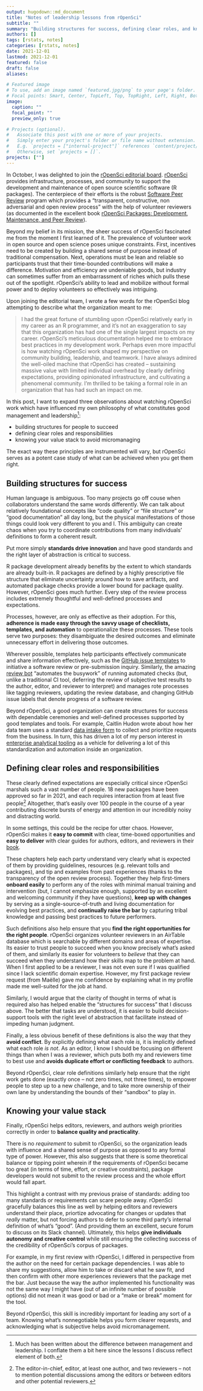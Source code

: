 ```yaml
---
output: hugodown::md_document
title: "Notes of leadership lessons from rOpenSci"
subtitle: ""
summary: "Building structures for success, defining clear roles, and knowing your priorities"
authors: []
tags: [rstats, notes]
categories: [rstats, notes]
date: 2021-12-01
lastmod: 2021-12-01
featured: false
draft: false
aliases:

# Featured image
# To use, add an image named `featured.jpg/png` to your page's folder.
# Focal points: Smart, Center, TopLeft, Top, TopRight, Left, Right, BottomLeft, Bottom, BottomRight.
image:
  caption: ""
  focal_point: ""
  preview_only: true

# Projects (optional).
#   Associate this post with one or more of your projects.
#   Simply enter your project's folder or file name without extension.
#   E.g. `projects = ["internal-project"]` references `content/project/deep-learning/index.md`.
#   Otherwise, set `projects = []`.
projects: [""]
---
```


In October, I was delighted to join the [rOpenSci editorial board](https://ropensci.org/blog/2021/10/12/editors2021/). [rOpenSci](https://ropensci.org/about/) provides infrastructure, processes, and community to support the development and maintenance of open source scientific software (R packages). The centerpiece of their efforts is the robust [Software Peer Review](https://ropensci.org/software-review/) program which provides a "transparent, constructive, non adversarial and open review process" with the help of volunteer reviewers (as documented in the excellent book [rOpenSci Packages: Development, Maintenance, and Peer Review](https://devguide.ropensci.org/)). 

Beyond my belief in its mission, the sheer success of rOpenSci fascinated me from the moment I first learned of it. The prevalence of volunteer work in open source and open science poses unique constraints. First, incentives need to be created by building a shared sense of purpose instead of traditional compensation. Next, operations must be lean and reliable so participants trust that their time-bounded contributions will make a difference. Motivation and efficiency are undeniable goods, but industry can sometimes suffer from an embarrassment of riches which pulls these out of the spotlight. rOpenSci's ability to lead and mobilize without formal power and to deploy volunteers so effectively was intriguing. 

Upon joining the editorial team, I wrote a few words for the rOpenSci blog attempting to describe what the organization meant to me:

> I had the great fortune of stumbling upon rOpenSci relatively early in my career as an R programmer, and it’s not an exaggeration to say that this organization has had one of the single largest impacts on my career. rOpenSci’s meticulous documentation helped me to embrace best practices in my development work. Perhaps even more impactful is how watching rOpenSci work shaped my perspective on community building, leadership, and teamwork. I have always admired the well-oiled machine that rOpenSci has created – sustaining massive value with limited individual overhead by clearly defining expectations, providing opinionated infrastructure, and cultivating a phenomenal community. I’m thrilled to be taking a formal role in an organization that has had such an impact on me.

In this post, I want to expand three observations about watching rOpenSci work which have influenced my own philosophy of what constitutes good management and leadership^[Much has been written about the difference between management and leadership. I conflate them a bit here since the lessons I discuss reflect element of both.]:

- building structures for people to succeed 
- defining clear roles and responsibilities
- knowing your value stack to avoid micromanaging

The exact way these principles are instrumented will vary, but rOpenSci serves as a potent case study of what can be achieved when you get them right. 

## Building structures for success

Human language is ambiguous. Too many projects go off couse when collaborators understand the same words differently. We can talk about relatively foundational concepts like "code quality" or "file structure" or "good documentation" all day long, but the physical manifestations of those things could look very different to you and I. This ambiguity can create chaos when you try to coordinate contributions from many individuals' definitions to form a coherent result. 

Put more simply **standards drive innovation** and have good standards and the right layer of abstraction is critical to success. 

R package development already benefits by the extent to which standards are already built-in. R packages are defined by a highly prescriptive file structure that eliminate uncertainty around how to save artifacts, and automated package checks provide a lower bound for package quality. However, rOpenSci goes much further. Every step of the review process includes extremely thoughtful and well-defined processes and expectations. 

Processes, however, are only as effective as their adoption. For this, **adherence is made easy through the savvy usage of checklists, templates, and automation** to operationalize these processes. These tools serve two purposes: they disambiguate the desired outcomes and eliminate unnecessary effort in delivering those outcomes.

Wherever possible, templates help participants effectively communicate and share information effectively, such as the [GitHub issue templates](https://github.com/ropensci/software-review/issues/new/choose) to initiative a software review or pre-submission inquiry. Similarly, the amazing [review bot](https://ropensci.org/commcalls/dec2021-automation/) "automates the busywork" of running automated checks (but, unlike a traditional CI tool, deferring the review of subjective test results to the author, editor, and reviewer to interpret) and manages rote processes like tagging reviewers, updating the review database, and changing GitHub issue labels that denote progress of a software review.

Beyond rOpenSci, a good organization can create structures for success with dependable ceremonies and well-defined processes supported by good templates and tools. For example, Caitlin Hudon wrote about how her data team uses a standard [data intake form](https://caitlinhudon.com/2020/09/16/data-intake-form/) to collect and prioritize requests from the business. In turn, this has driven a lot of my person interest in [enterprise analytical tooling](https://emilyriederer.netlify.app/post/team-of-packages/) as a vehicle for delivering a lot of this standardization and automation inside an organization. 

## Defining clear roles and responsibilities

These clearly defined expectations are especially critical since rOpenSci marshals such a vast number of people. 18 new packages have been approved so far in 2021, and each requires interaction from at least five people^[The editor-in-chief, editor, at least one author, and two reviewers -- not to mention potential discussions among the editors or between editors and other potential reviewers.] Altogether, that's easily over 100 people in the course of a year contributing discrete bursts of energy and attention in our incredibly noisy and distracting world. 

In some settings, this could be the recipe for utter chaos. However, rOpenSci makes it **easy to commit** with clear, time-boxed opportunities and **easy to deliver** with clear guides for authors, editors, and reviewers in their [book](https://devguide.ropensci.org/index.html). 

These chapters help each party understand very clearly what is expected of them by providing guidelines, resources (e.g. relevant tolls and packages), and tip and examples from past experiences (thanks to the transparency of the open review process). Together they help first-timers **onboard easily** to perform any of the roles with minimal manual training and intervention (but, I cannot emphasize enough, supported by an excellent and welcoming community if they have questions), **keep up with changes** by serving as a single-source-of-truth and living documentation for evolving best practices, and **continually raise the bar** by capturing tribal knowledge and passing best practices to future performers.

Such definitions also help ensure that you **find the right opportunities for the right people**. rOpenSci organizes volunteer reviewers in an AirTable database which is searchable by different domains and areas of expertise. Its easier to trust people to succeed when you know precisely what's asked of them, and similarly its easier for volunteers to *believe* that they can succeed when they understand how their skills map to the problem at hand. When I first applied to be a reviewer, I was not even sure if I was qualified since I lack scientific domain expertise. However, my first package review request (from Maëlle) gave me confidence by explaining what in my profile made me well-suited for the job at hand. 

Similarly, I would argue that the clarity of thought in terms of what is required also has helped enable the "structures for success" that I discuss above. The better that tasks are understood, it is easier to build decision-support tools with the right level of abstraction that facilitate instead of impeding human judgment.

Finally, a less obvious benefit of these definitions is also the way that they **avoid conflict**. By explicitly defining what each role *is*, it is implicitly defined what each role *is not*. As an editor, I know I should be focusing on different things than when I was a reviewer, which puts both my and reviewers time to best use and **avoids duplicate effort or conflicting feedback** to authors. 

Beyond rOpenSci, clear role definitions similarly help ensure that the right work gets done (exactly once -- not zero times, not three times), to empower people to step up to a new challenge, and to take more ownership of their own lane by understanding the bounds of their "sandbox" to play in.

## Knowing your value stack

Finally, rOpenSci helps editors, reviewers, and authors weigh priorities correctly in order to **balance quality and practicality**.

There is no *requirement* to submit to rOpenSci, so the organization leads with influence and a shared sense of purpose as opposed to any formal type of power. However, this also suggests that there is some theoretical balance or tipping point wherein if the requirements of rOpenSci became too great (in terms of time, effort, or creative constraints), package developers would not submit to the review process and the whole effort would fall apart. 

This highlight a contrast with my previous praise of standards: adding too many standards or requirements can scare people away. rOpenSci gracefully balances this line as well by helping editors and reviewers understand their place, priortize advocating for changes or updates that *really* matter, but not forcing authors to defer to some third party's internal definition of what's "good". (And providing them an excellent, secure forum to discuss on its Slack channel). Ultimately, this helps **give individuals autonomy and creative control** while still ensuring the collecting success of the credibility of rOpenSci's corpus of packages.

For example, in my first review with rOpenSci, I differed in perspective from the author on the need for certain package dependencies. I was able to share my suggestions, allow him to take or discard what he saw fit, and then confirm with other more experiences reviewers that the package met the bar. Just because the way the author implemented his functionality was not the same way I might have (out of an infinite number of possible options) did not mean it was good or bad or a "make or break" moment for the tool. 

Beyond rOpenSci, this skill is incredibly important for leading any sort of a team. Knowing what's nonnegotiable helps you form clearer requests, and acknowledging what is subjective helps avoid micromanagement. 

